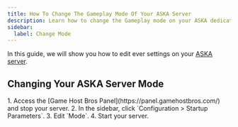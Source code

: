 ```yaml
---
title: How To Change The Gameplay Mode Of Your ASKA Server
description: Learn how to change the Gameplay mode on your ASKA dedicated server.
sidebar:
  label: Change Mode
---
```


In this guide, we will show you how to edit ever settings on your [ASKA server](https://www.gamehostbros.com/aska-server-hosting/). 

## Changing Your ASKA Server Mode

<Steps>
1. Access the [Game Host Bros Panel](https://panel.gamehostbros.com/) and stop your server.
2. In the sidebar, click `Configuration > Startup Parameters`.
3. Edit `Mode`.
4. Start your server.
</Steps>
